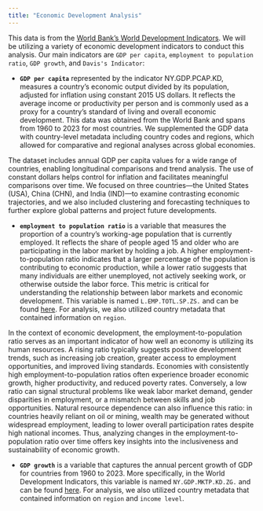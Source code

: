 ---
title: "Economic Development Analysis"
---

This data is from the [World Bank's World Development Indicators](https://databank.worldbank.org/source/world-development-indicators). We will be utilizing a variety of economic development indicators to conduct this analysis. Our main indicators are `GDP per capita`, `employment to population ratio`, `GDP growth`, and `Davis's Indicator`:

* **`GDP per capita`** represented by the indicator NY.GDP.PCAP.KD, measures a country's economic output divided by its population, adjusted for inflation using constant 2015 US dollars. It reflects the average income or productivity per person and is commonly used as a proxy for a country’s standard of living and overall economic development. This data was obtained from the World Bank and spans from 1960 to 2023 for most countries. We supplemented the GDP data with country-level metadata including country codes and regions, which allowed for comparative and regional analyses across global economies.

The dataset includes annual GDP per capita values for a wide range of countries, enabling longitudinal comparisons and trend analysis. The use of constant dollars helps control for inflation and facilitates meaningful comparisons over time. We focused on three countries—the United States (USA), China (CHN), and India (IND)—to examine contrasting economic trajectories, and we also included clustering and forecasting techniques to further explore global patterns and project future developments.

* **`employment to population ratio`** is a variable that measures the proportion of a country’s working-age population that is currently employed. It reflects the share of people aged 15 and older who are participating in the labor market by holding a job. A higher employment-to-population ratio indicates that a larger percentage of the population is contributing to economic production, while a lower ratio suggests that many individuals are either unemployed, not actively seeking work, or otherwise outside the labor force. This metric is critical for understanding the relationship between labor markets and economic development. This variable is named `L.EMP.TOTL.SP.ZS.` and can be found [here](https://data.worldbank.org/indicator/SL.EMP.TOTL.SP.ZS.). For analysis, we also utilized country metadata that contained information on `region`.  

In the context of economic development, the employment-to-population ratio serves as an important indicator of how well an economy is utilizing its human resources. A rising ratio typically suggests positive development trends, such as increasing job creation, greater access to employment opportunities, and improved living standards. Economies with consistently high employment-to-population ratios often experience broader economic growth, higher productivity, and reduced poverty rates. Conversely, a low ratio can signal structural problems like weak labor market demand, gender disparities in employment, or a mismatch between skills and job opportunities. Natural resource dependence can also influence this ratio: in countries heavily reliant on oil or mining, wealth may be generated without widespread employment, leading to lower overall participation rates despite high national incomes. Thus, analyzing changes in the employment-to-population ratio over time offers key insights into the inclusiveness and sustainability of economic growth. 

* **`GDP growth`** is a variable that captures the annual percent growth of GDP for countries from 1960 to 2023. More specifically, in the World Development Indicators, this variable is named `NY.GDP.MKTP.KD.ZG.` and can be found [here](https://data.worldbank.org/indicator/NY.GDP.MKTP.KD.ZG). For analysis, we also utilized country metadata that contained information on `region` and `income level`.

